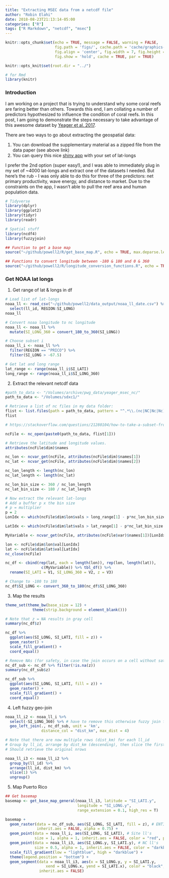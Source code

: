 ```yaml
---
title: "Extracting MSEC data from a netcdf file"
author: "Robin Elahi"
date: 2018-08-23T21:13:14-05:00
categories: ["R"]
tags: ["R Markdown", "netcdf", "msec"]
---
```


```r
knitr::opts_chunk$set(echo = TRUE, message = FALSE, warning = FALSE, 
                      fig.path = 'figs/', cache.path = 'cache/graphics-', 
                      fig.align = 'center', fig.width = 7, fig.height = 7, 
                      fig.show = 'hold', cache = TRUE, par = TRUE)

knitr::opts_knit$set(root.dir = "../")

# for Rmd
library(knitr)
```

### Introduction

I am working on a project that is trying to understand why some coral reefs are faring better than others. Towards this end, I am collating a number of predictors hypothesized to influence the condition of coral reefs. In this post, I am going to demonstrate the steps necessary to take advantage of this awesome dataset by [Yeager et al. 2017](https://esajournals.onlinelibrary.wiley.com/doi/abs/10.1002/ecy.1884). 

There are two ways to go about extracting the geospatial data:

  1. You can download the supplementary material as a zipped file from the data paper (see above link)
  2. You can query this nice [shiny app](https://shiny.sesync.org/apps/msec/) with your set of lat-longs 
  
I prefer the 2nd option (super easy!), and I was able to immediately plug in my set of ~4000 lat-longs and extract one of the datasets I needed. But here's the rub - I was only able to do this for three of the predictors: net primary productivity, wave energy, and distance to market.  Due to the constraints on the app, I wasn't able to pull the reef area and human population data. 

```r
# Tidyverse
library(dplyr)
library(ggplot2)
library(tidyr)
library(readr)

# Spatial stuff
library(ncdf4)
library(fuzzyjoin)
```

```r
## Function to get a base map
source("~/github/powell2/R/get_base_map.R", echo = TRUE, max.deparse.length = Inf)
```

```r
## Functions to convert longitude between -180 & 180 and 0 & 360
source("~/github/powell2/R/longitude_conversion_functions.R", echo = TRUE, max.deparse.length = Inf)
```

### Get NOAA lat longs

1. Get range of lat & longs in df

```r
# Load list of lat-longs
noaa_ll <- read_csv("~/github/powell2/data_output/noaa_ll_date.csv") %>% 
  select(ll_id, REGION:SI_LONG)
noaa_ll

# Convert noaa longitude to nc longitude
noaa_ll <- noaa_ll %>% 
  mutate(SI_LONG_360 = convert_180_to_360(SI_LONG))

# Choose subset i
noaa_ll_i <- noaa_ll %>% 
  filter(REGION == "PRICO") %>% 
  filter(SI_LONG > -67.5)

# Get lat and long range
lat_range <- range(noaa_ll_i$SI_LATI)
long_range <- range(noaa_ll_i$SI_LONG_360)
```

2. Extract the relevant netcdf data

```r
#path_to_data <- "/Volumes/archive/pwg_data/yeager_msec_nc/"
path_to_data <- "/Volumes/sdxc1/"

# Retrieve a list of nc files in my data folder:
flist <- list.files(path = path_to_data, pattern = "^.*\\.(nc|NC|Nc|Nc)$")
flist

# https://stackoverflow.com/questions/21280104/how-to-take-a-subset-from-a-netcdf-file-using-latitude-longitude-boundaries-in-r

ncFile <- nc_open(paste0(path_to_data, flist[1]))

# Retrieve the latitude and longitude values.
attributes(ncFile$dim)$names

nc_lon <- ncvar_get(ncFile, attributes(ncFile$dim)$names[1])
nc_lat <- ncvar_get(ncFile, attributes(ncFile$dim)$names[2])

nc_lon_length <- length(nc_lon)
nc_lat_length <- length(nc_lat)

nc_lon_bin_size <- 360 / nc_lon_length
nc_lat_bin_size <- 180 / nc_lat_length

# Now extract the relevant lat-longs
# Add a buffer p x the bin size
# p = multiplier
p = 2
LonIdx <- which(ncFile$dim$lon$vals > long_range[1] - p*nc_lon_bin_size & ncFile$dim$lon$vals < long_range[2] + p*nc_lon_bin_size)

LatIdx <- which(ncFile$dim$lat$vals > lat_range[1] - p*nc_lat_bin_size & ncFile$dim$lat$vals < lat_range[2] + p*nc_lat_bin_size)

MyVariable <- ncvar_get(ncFile, attributes(ncFile$var)$names[1])[LonIdx, LatIdx]

lon <- ncFile$dim$lon$val[LonIdx] 
lat <- ncFile$dim$lat$val[LatIdx]
nc_close(ncFile)

nc_df <- cbind(rep(lat, each = length(lon)), rep(lon, length(lat)), 
                c(MyVariable)) %>% tbl_df() %>% 
  rename(SI_LATI = V1, SI_LONG_360 = V2, z = V3) 

# Change to -180 to 180
nc_df$SI_LONG <- convert_360_to_180(nc_df$SI_LONG_360)

```

3. Map the results
```r
theme_set(theme_bw(base_size = 12) + 
            theme(strip.background = element_blank()))

# Note that z = NA results in gray cell
summary(nc_df$z)

nc_df %>% 
  ggplot(aes(SI_LONG, SI_LATI, fill = z)) + 
  geom_raster() + 
  scale_fill_gradient() + 
  coord_equal()

# Remove NAs (for safety, in case the join occurs on a cell without satellite data)
nc_df_sub <- nc_df %>% filter(!is.na(z))
summary(nc_df_sub$z)

nc_df_sub %>% 
  ggplot(aes(SI_LONG, SI_LATI, fill = z)) + 
  geom_raster() + 
  scale_fill_gradient() + 
  coord_equal()
```

4. Left fuzzy geo-join

```r
noaa_ll_i2 <- noaa_ll_i %>% 
  select(-SI_LONG_360) %>% # have to remove this otherwise fuzzy join fails (b/c tries to join on three cols)
  geo_left_join(., nc_df_sub, unit = 'km', 
                distance_col = "dist_km", max_dist = 4)

# Note that there are now multiple rows (dist_km) for each ll_id
# Group by ll_id, arrange by dist_km (descending), then slice the first row
# Should retrieve the original nrows

noaa_ll_i3 <- noaa_ll_i2 %>% 
  group_by(ll_id) %>% 
  arrange(ll_id, dist_km) %>% 
  slice(1) %>% 
  ungroup()

```

5. Map Puerto Rico
``` r

## Get basemap
basemap <- get_base_map_general(noaa_ll_i3, latitude = "SI_LATI.y", 
                                longitude = "SI_LONG.y", 
                                range_extension = 0.1, high_res = T)

basemap + 
  geom_raster(data = nc_df_sub, aes(SI_LONG, SI_LATI, fill = z), # ENTIRE NC GRID
              inherit.aes = FALSE, alpha = 0.75) +
  geom_point(data = noaa_ll_i, aes(SI_LONG, SI_LATI), # Site ll's
             size = 1, alpha = 1, inherit.aes = FALSE, color = "red", pch = 4) + 
  geom_point(data = noaa_ll_i3, aes(SI_LONG.y, SI_LATI.y), # NC ll's
             size = 0.5, alpha = 1, inherit.aes = FALSE, color = "darkblue", pch = 0) + 
  scale_fill_gradient(low = "lightblue", high = "darkblue") + 
  theme(legend.position = "bottom") +
  geom_segment(data = noaa_ll_i3, aes(x = SI_LONG.y, y = SI_LATI.y, 
                  xend = SI_LONG.x, yend = SI_LATI.x), color = "black", 
               inherit.aes = FALSE) 
```

